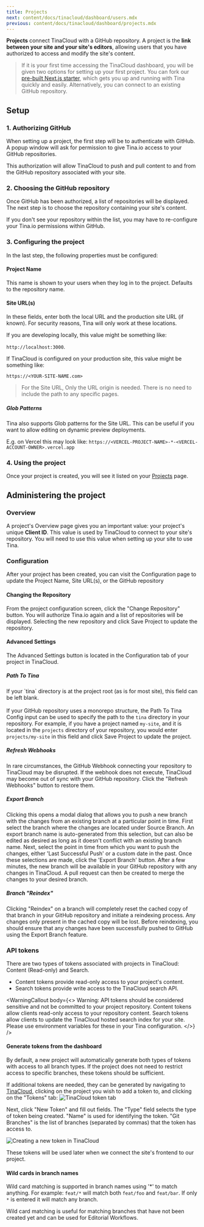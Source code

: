```yaml
---
title: Projects
next: content/docs/tinacloud/dashboard/users.mdx
previous: content/docs/tinacloud/dashboard/projects.mdx
---
```


**Projects** connect TinaCloud with a GitHub repository. A project is the **link between your site and your site's editors**, allowing users that you have authorized to access and modify the site's content.

> If it is your first time accessing the TinaCloud dashboard, you will be given two options for setting up your first project. You can fork our [pre-built Next.js starter](https://github.com/tinacms/tina-cloud-starter), which gets you up and running with Tina quickly and easily. Alternatively, you can connect to an existing GitHub repository.

## Setup

### 1. Authorizing GitHub

When setting up a project, the first step will be to authenticate with GitHub. A popup window will ask for permission to give Tina.io access to your GitHub repositories.

This authorization will allow TinaCloud to push and pull content to and from the GitHub repository associated with your site.

### 2. Choosing the GitHub repository

Once GitHub has been authorized, a list of repositories will be displayed. The next step is to choose the repository containing your site's content.

If you don't see your repository within the list, you may have to re-configure your Tina.io permissions within GitHub.

### 3. Configuring the project

In the last step, the following properties must be configured:

#### Project Name

This name is shown to your users when they log in to the project. Defaults to the repository name.

#### Site URL(s)

In these fields, enter both the local URL and the production site URL (if known). For security reasons, Tina will only work at these locations.

If you are developing locally, this value might be something like:

`http://localhost:3000`.

If TinaCloud is configured on your production site, this value might be something like:

`https://<YOUR-SITE-NAME.com>`

> For the Site URL, Only the URL origin is needed. There is no need to include the path to any specific pages.

##### Glob Patterns

Tina also supports Glob patterns for the Site URL. This can be useful if you want to allow editing on dynamic preview deployments.

E.g. on Vercel this may look like: `https://<VERCEL-PROJECT-NAME>-*-<VERCEL-ACCOUNT-OWNER>.vercel.app`

### 4. Using the project

Once your project is created, you will see it listed on your [Projects](https://app.tina.io/projects) page.

## Administering the project

### Overview

A project's Overview page gives you an important value: your project's unique **Client ID**. This value is used by TinaCloud to connect to your site's repository. You will need to use this value when setting up your site to use Tina.

### Configuration

After your project has been created, you can visit the Configuration page to update the Project Name, Site URL(s), or the GitHub repository

#### Changing the Repository

From the project configuration screen, click the "Change Repository" button. You will authorize Tina.io again and a list of repositories will be displayed. Selecting the new repository and click Save Project to update the repository.

#### Advanced Settings

The Advanced Settings button is located in the Configuration tab of your project in TinaCloud.

##### Path To Tina

If your \`tina\` directory is at the project root (as is for most site), this field can be left blank.\
\
If your GitHub repository uses a monorepo structure, the Path To Tina Config input can be used to specify the path to the
`tina` directory in your repository. For example, if you have a project named `my-site`, and it is located in the
`projects` directory of your repository, you would enter `projects/my-site` in this field and click Save Project to
update the project.

##### Refresh Webhooks

In rare circumstances, the GitHub Webhook connecting your repository to TinaCloud may be disrupted. If the webhook does
not execute, TinaCloud may become out of sync with your GitHub repository. Click the "Refresh Webhooks" button to restore them.

##### Export Branch

Clicking this opens a modal dialog that allows you to push a new branch with the changes from an existing branch at a
particular point in time. First select the branch where the changes are located under Source Branch. An export branch
name is auto-generated from this selection, but can also be edited as desired as long as it doesn't conflict with an
existing branch name. Next, select the point in time from which you want to push the changes, either
'Last Successful Push' or a custom date in the past. Once these selections are made, click the 'Export Branch' button. After
a few minutes, the new branch will be available in your GitHub repository with any changes in TinaCloud. A pull request
can then be created to merge the changes to your desired branch.

##### Branch "Reindex"

Clicking "Reindex" on a branch will completely reset the cached copy of that branch in your GitHub repository and initiate a reindexing process. Any changes only present in the cached copy will be lost. Before reindexing, you should ensure that any changes have
been successfully pushed to GitHub using the Export Branch feature.

### API tokens

There are two types of tokens associated with projects in TinaCloud: Content (Read-only) and Search.

- Content tokens provide read-only access to your project's content.
- Search tokens provide write access to the TinaCloud search API.

<WarningCallout
  body={<>
    Warning: API tokens should be considered sensitive and not be committed to your project repository. Content tokens allow clients read-only access to your repository content. Search tokens allow clients to update the TinaCloud hosted search index for your site. Please use environment variables for these in your Tina configuration.
  </>}
/>

#### Generate tokens from the dashboard

By default, a new project will automatically generate both types of tokens with access to all branch types. If the project does not need to restrict access to specific branches, these tokens should be sufficient.

If additional tokens are needed, they can be generated by navigating to [TinaCloud](https://app.tina.io), clicking on the project you wish to add a token to, and clicking on the "Tokens" tab:
![TinaCloud token tab](/img/docs/tina-cloud/api_tokens_list_v1_mmjpsp.png)

Next, click "New Token" and fill out fields. The "Type" field selects the type of token being created. "Name" is used for identifying the token. "Git Branches" is the list of branches (separated by commas) that the token has access to.

![Creating a new token in TinaCloud](/img/docs/tina-cloud/new_api_token_v1_lq1rfy.png)

These tokens will be used later when we connect the site's frontend to our project.

#### Wild cards in branch names

Wild card matching is supported in branch names using '\*' to match anything. For example: `feat/*` will match both `feat/foo` and `feat/bar`. If only `*` is entered it will match any branch.

Wild card matching is useful for matching branches that have not been created yet and can be used for Editorial Workflows.
